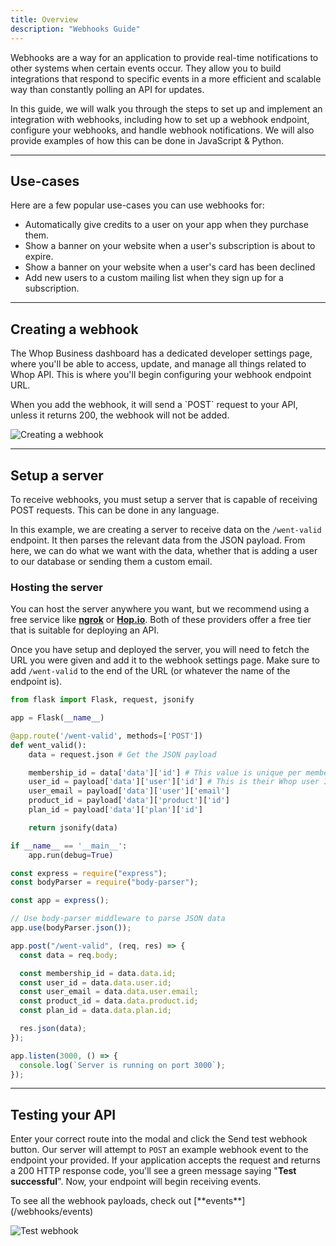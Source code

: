 ```yaml
---
title: Overview
description: "Webhooks Guide"
---
```


Webhooks are a way for an application to provide real-time notifications to other systems when certain events occur. They allow you to build integrations that respond to specific events in a more efficient and scalable way than constantly polling an API for updates.

In this guide, we will walk you through the steps to set up and implement an integration with webhooks, including how to set up a webhook endpoint, configure your webhooks, and handle webhook notifications. We will also provide examples of how this can be done in JavaScript & Python.

---

## Use-cases

Here are a few popular use-cases you can use webhooks for:

- Automatically give credits to a user on your app when they purchase them.
- Show a banner on your website when a user's subscription is about to expire.
- Show a banner on your website when a user's card has been declined
- Add new users to a custom mailing list when they sign up for a subscription.

---

## Creating a webhook

The Whop Business dashboard has a dedicated developer settings page, where you'll be able to access, update, and manage all things related to Whop API. This is where you'll begin configuring your webhook endpoint URL.

<Note>
  When you add the webhook, it will send a `POST` request to your API, unless it
  returns 200, the webhook will not be added.
</Note>

![Creating a webhook](https://dev-docs-weld.vercel.app/newwebhook.gif)

---

## Setup a server

To receive webhooks, you must setup a server that is capable of receiving POST requests. This can be done in any language.

In this example, we are creating a server to receive data on the `/went-valid` endpoint. It then parses the relevant data from the JSON payload. From here, we can do what we want with the data, whether that is adding a user to our database or sending them a custom email.

### Hosting the server

You can host the server anywhere you want, but we recommend using a free service like [**ngrok**](https://ngrok.com/) or [**Hop.io**](https://hop.io/). Both of these providers offer a free tier that is suitable for deploying an API.

Once you have setup and deployed the server, you will need to fetch the URL you were given and add it to the webhook settings page. Make sure to add `/went-valid` to the end of the URL (or whatever the name of the endpoint is).

<CodeGroup>

```python Flask
from flask import Flask, request, jsonify

app = Flask(__name__)

@app.route('/went-valid', methods=['POST'])
def went_valid():
    data = request.json # Get the JSON payload

    membership_id = data['data']['id'] # This value is unique per membership
    user_id = payload['data']['user']['id'] # This is their Whop user ID
    user_email = payload['data']['user']['email']
    product_id = payload['data']['product']['id']
    plan_id = payload['data']['plan']['id']

    return jsonify(data)

if __name__ == '__main__':
    app.run(debug=True)
```

```javascript Express.js
const express = require("express");
const bodyParser = require("body-parser");

const app = express();

// Use body-parser middleware to parse JSON data
app.use(bodyParser.json());

app.post("/went-valid", (req, res) => {
  const data = req.body;

  const membership_id = data.data.id;
  const user_id = data.data.user.id;
  const user_email = data.data.user.email;
  const product_id = data.data.product.id;
  const plan_id = data.data.plan.id;

  res.json(data);
});

app.listen(3000, () => {
  console.log(`Server is running on port 3000`);
});
```

</CodeGroup>

---

## Testing your API

Enter your correct route into the modal and click the Send test webhook button. Our server will attempt to `POST` an example webhook event to the endpoint your provided. If your application accepts the request and returns a 200 HTTP response code, you'll see a green message saying "**Test successful**". Now, your endpoint will begin receiving events.

<Note>
  To see all the webhook payloads, check out [**events**](/webhooks/events)
</Note>

![Test webhook](https://dev-docs-weld.vercel.app/TestWebhook.gif)
